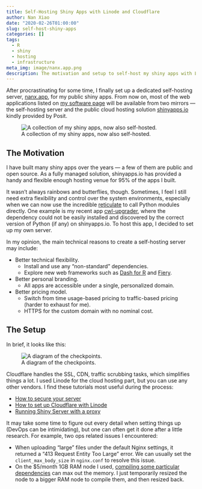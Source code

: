```yaml
---
title: Self-Hosting Shiny Apps with Linode and Cloudflare
author: Nan Xiao
date: "2020-02-26T01:00:00"
slug: self-host-shiny-apps
categories: []
tags:
  - R
  - shiny
  - hosting
  - infrastructure
meta_img: image/nanx.app.png
description: The motivation and setup to self-host my shiny apps with Linode and Cloudflare.
---
```


After procrastinating for some time, I finally set up a dedicated self-hosting server, [nanx.app](https://nanx.app), for my public shiny apps. From now on, most of the web applications listed on [my software page](https://nanx.me/software/) will be available from two mirrors --- the self-hosting server and the public cloud hosting solution [shinyapps.io](https://www.shinyapps.io) kindly provided by Posit.

![A collection of my shiny apps, now also self-hosted.](/image/nanx.app.png)

## The Motivation

I have built many shiny apps over the years --- a few of them are public and open source. As a fully managed solution, shinyapps.io has provided a handy and flexible enough hosting venue for 95% of the apps I built.

It wasn't always rainbows and butterflies, though. Sometimes, I feel I still need extra flexibility and control over the system environments, especially when we can now use the incredible [reticulate](https://rstudio.github.io/reticulate/) to call Python modules directly. One example is my recent app [cwl-upgrader](https://github.com/nanxstats/cwl-upgrader), where the dependency could not be easily installed and discovered by the correct version of Python (if any) on shinyapps.io. To host this app, I decided to set up my own server.

In my opinion, the main technical reasons to create a self-hosting server may include:

- Better technical flexibility.
  - Install and use any "non-standard" dependencies.
  - Explore new web frameworks such as [Dash for R](https://twitter.com/nanxstats/status/1155992482993205251) and [Fiery](https://github.com/thomasp85/fiery).
- Better personal branding.
  - All apps are accessible under a single, personalized domain.
- Better pricing model.
  - Switch from time usage-based pricing to traffic-based pricing (harder to exhaust for me).
  - HTTPS for the custom domain with no nominal cost.

## The Setup

In brief, it looks like this:

![A diagram of the checkpoints.](self-hosting-shiny-diagram.png)

Cloudflare handles the SSL, CDN, traffic scrubbing tasks, which simplifies things a lot. I used Linode for the cloud hosting part, but you can use any other vendors. I find these tutorials most useful during the process:

- [How to secure your server](https://www.linode.com/docs/products/compute/compute-instances/guides/set-up-and-secure/)
- [How to set up Cloudflare with Linode](https://www.linode.com/docs/guides/how-to-set-up-cloudflare-with-linode/)
- [Running Shiny Server with a proxy](https://support.posit.co/hc/en-us/articles/213733868-Running-Shiny-Server-with-a-Proxy)

It may take some time to figure out every detail when setting things up (DevOps can be intimidating), but one can often get it done after a little research. For example, two ops related issues I encountered:

- When uploading "large" files under the default Nginx settings, it returned a "413 Request Entity Too Large" error. We can usually set the `client_max_body_size` in `nginx.conf` to resolve this issue.
- On the $5/month 1GB RAM node I used, [compiling some particular dependencies](https://github.com/RcppCore/RcppEigen/issues/53) can max out the memory. I just temporarily resized the node to a bigger RAM node to compile them, and then resized back.
